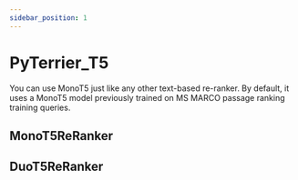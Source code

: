 ```yaml
---
sidebar_position: 1
---
```



# PyTerrier_T5

You can use MonoT5 just like any other text-based re-ranker. By default, it uses a MonoT5 model previously trained on MS MARCO passage ranking training queries.

## MonoT5ReRanker

<InteractiveFeature 
    apiUrl="https://pyterrier-api-3pxrlcilfa-nw.a.run.app/plugins/pyterrier-t5/mono"
     />

## DuoT5ReRanker

<InteractiveFeature 
    apiUrl="https://pyterrier-api-3pxrlcilfa-nw.a.run.app/plugins/pyterrier-t5/duo"
     />